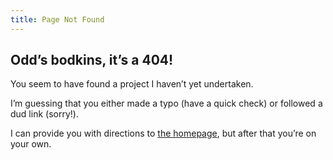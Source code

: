 ```yaml
---
title: Page Not Found
---
```


## Odd's bodkins, it's a 404!
    
You seem to have found a project I haven't yet undertaken.</p>

I'm guessing that you either made a typo (have a quick check) or followed a dud link (sorry!).

I can provide you with directions to [the homepage](/), but after that you're on your own.
